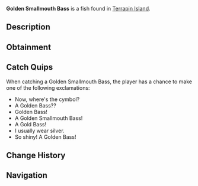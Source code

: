 {{FishInfobox
|image          = Golden Smallmouth Bass.png
|rarity         = Legendary
|sea            = First Sea
|location       = [[Terrapin Island]]
|sublocation    = Freshwater
|sources        = Fish Barrel, Fishing Rod
|radar_location = 
|xp             = 250
|weather        = Foggy
|time           = Day
|season         = Autumn
|bait           = Flakes
|base_weight    = 4.5
|base_value     = 700
|weight_range   = 3
|base_chance    = 4
|base_resil     = 55
}}
'''Golden Smallmouth Bass''' is a {{Rarity|Legendary}} fish found in [[Terrapin Island]].

== Description ==
{{Description|A special and extremely rare breed of the Smallmouth Bass. They are extremely scarce in quantity, but they have slightly more haste and resilience than their cousins. Can be found alongside the Common Smallmouth Bass.|Bestiary Entry}}

== Obtainment ==
{{Description|Swims fiercely in freshwater alongside their cousin; the Smallmouth Bass.|Bestiary Hint}}
{{Fish Availability|
Terrapin Island/Surrounding Ocean
|top_rods      = 
Great Rod of Oscar\31336.61\129790.08;
Leviathan's Fang Rod\28365.52\165619.5;
Astralhook Rod\28261.92\129255.16;
Ethereal Prism Rod\28137.34\129697.03;
Seraphic Rod\26420.28\130410.7;
Resourceful Rod\22038.72\104877.21;
Destiny Rod\23340.26\121087.71;
Free Spirit Rod\24775.08\159213.33;
Trident Rod\22010.98\157341.82;
Training Rod\10520.47\136743.91;
Azure Of Lagoon\24907.89\135837.02;
Flimsy Rod\11159.27\129220.5;
No-Life Rod\25455.47\133609.81;
Rod Of The Forgotten Fang\24663.26\125167.07;
Challenger's Rod\24520.78\127681.27;
Blazebringer Rod\22279.21\122034.63;
Rod Of The Exalted One\22161.08\118440.48;
Rod Of The Depths\21994.06\115868.35;
Zeus Rod\21000.75\115244.89;
Verdant Shear Rod\20472.1\115005.27;
Depthseeker Rod\18682.06\106439.56;
Avalanche Rod\16837.56\96547.41;
Volcanic Rod\16363.47\91151.38;
Steady Rod\5228.51\33524.28
|recommended   = Ethereal Prism Rod
}}

== Catch Quips ==
When catching a Golden Smallmouth Bass, the player has a chance to make one of the following exclamations:
* Now, where's the cymbol?
* A Golden Bass??
* Golden Bass!
* A Golden Smallmouth Bass!
* A Gold Bass!
* I usually wear silver.
* So shiny! A Golden Bass!

== Change History ==
{{Change History|{{subst:Current Version}}}}

== Navigation ==
{{Fish Navbox|Terrapin Island}}